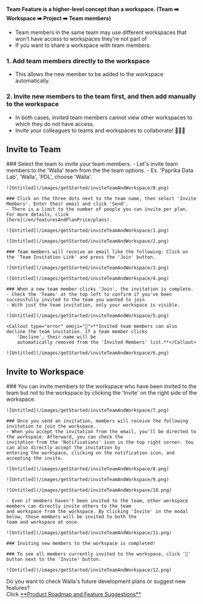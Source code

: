 
<Callout type='warning' emoji="⚠️">**Team Feature is a higher-level concept than a workspace. (Team ➡️ Workspace ➡️
    Project ➡️ Team members)**</Callout>

- Team members in the same team may use different workspaces that won't have access to workspaces they're not part of
- If you want to share a workspace with team members:

### 1. Add team members directly to the workspace
 - This allows the new member to be added to the workspace automatically.

### 2. Invite new members to the team first, and then add manually to the workspace
- In both cases, invited team members cannot view other workspaces to which they do not have access.
- Invite your colleagues to teams and workspaces to collaborate! 🙆🏻‍♀️

## Invite to Team

<Steps>
    ### Select the team to invite your team members.
    - Let's invite team members to the 'Walla' team from the the team options.
    - Ex. 'Paprika Data Lab', 'Walla', 'PDL', choose 'Walla'.

    ![Untitled](/images/getStarted/inviteTeamAndWorkspace/0.png)

    ### Click on the three dots next to the team name, then select 'Invite Members'. Enter their email and click 'Send'.
    - There is a limit to the number of people you can invite per plan. For more details, click
    [here](/en/featuresAndPlanPrice/plans).

    ![Untitled](/images/getStarted/inviteTeamAndWorkspace/1.png)

    ![Untitled](/images/getStarted/inviteTeamAndWorkspace/2.png)

    ### Team members will receive an email like the following: Click on the 'Team Invitation Link' and press the 'Join' button.

    ![Untitled](/images/getStarted/inviteTeamAndWorkspace/3.png)

    ![Untitled](/images/getStarted/inviteTeamAndWorkspace/4.png)

    ### When a new team member clicks 'Join', the invitation is complete.
    - Check the 'Teams' at the top left to confirm if you've been successfully invited to the team you wanted to join
    - With just the team invitation, only your workspace is visible.

    ![Untitled](/images/getStarted/inviteTeamAndWorkspace/5.png)

    <Callout type="error" emoji="🚨">**Invited team members can also decline the team invitation. If a team member clicks
        'Decline', their name will be
        automatically removed from the 'Invited Members' list.**</Callout>

    ![Untitled](/images/getStarted/inviteTeamAndWorkspace/6.png)
</Steps>


## Invite to Workspace
<Steps>
    ### You can invite members to the workspace who have been invited to the team but not to the workspace by clicking
    the 'Invite' on the right side of the workspace.

    ![Untitled](/images/getStarted/inviteTeamAndWorkspace/7.png)

    ### Once you send an invitation, members will receive the following invitation to join the workspace.
    - When you accept the invitation from the email, you'll be directed to the workspace. Afterward, you can check the
    invitation from the 'Notifications' icon in the top right corner. You can also directly accept the invitation by
    entering the workspace, clicking on the notification icon, and accepting the invite.

    ![Untitled](/images/getStarted/inviteTeamAndWorkspace/8.png)

    ![Untitled](/images/getStarted/inviteTeamAndWorkspace/9.png)

    ![Untitled](/images/getStarted/inviteTeamAndWorkspace/10.png)

    - Even if members haven't been invited to the team, other workspace members can directly invite others to the team
    and workspace from the workspace. By clicking 'Invite' in the modal below, those members will be invited to both the
    team and workspace at once.

    ![Untitled](/images/getStarted/inviteTeamAndWorkspace/11.png)

    ### Inviting new members to the workspace is completed!

    ### To see all members currently invited to the workspace, click '👤' button next to the 'Invite' button.

    ![Untitled](/images/getStarted/inviteTeamAndWorkspace/12.png)
</Steps>

<Callout type='info' emoji="🔔">
    Do you want to check Walla's future development plans or suggest new features? <br/>Click <a
    href='https://google.com'
    target="_blank"
    rel="noopener noreferrer"
    style={{textDecoration: 'underline'}}>**Product
    Roadmap and Feature Suggestions**</a>
</Callout>